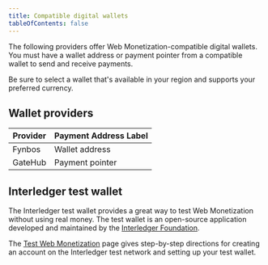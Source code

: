 ```yaml
---
title: Compatible digital wallets
tableOfContents: false
---
```



The following providers offer Web Monetization-compatible digital wallets. You must have a wallet address or payment pointer from a compatible wallet to send and receive payments. 

Be sure to select a wallet that's available in your region and supports your preferred currency. 

## Wallet providers

| Provider | Payment Address Label |
| --------------- | --------------- |
| <LinkOut href="https://wallet.fynbos.app">Fynbos</LinkOut> | Wallet address |
| <LinkOut href="https://gatehub.net">GateHub</LinkOut> | Payment pointer |

## Interledger test wallet

The Interledger test wallet provides a great way to test Web Monetization without using real money. The test wallet is an open-source application developed and maintained by the [Interledger Foundation](https://interledger.org). 

The [Test Web Monetization](/experiment/guides/test-web-monetization) page gives step-by-step directions for creating an account on the Interledger test network and setting up your test wallet. 